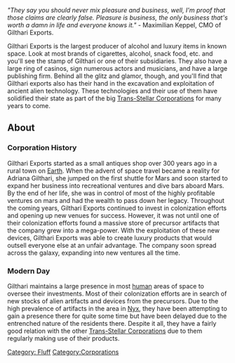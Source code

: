 {{BayPage}}
{{LoreReview}}
{{toc_right}}''"They say you should never mix pleasure and business, well, I'm proof that those claims are clearly false. Pleasure is business, the only business that's worth a damn in life and everyone knows it."'' - Maximilian Keppel, CMO of Gilthari Exports.

Gilthari Exports is the largest producer of alcohol and luxury items in known space. Look at most brands of cigarettes, alcohol, snack food, etc. and you'll see the stamp of Gilthari or one of their subsidiaries. They also have a large ring of casinos, sign numerous actors and musicians, and have a large publishing firm. Behind all the glitz and glamor, though, and you'll find that Gilthari exports also has their hand in the excavation and exploitation of ancient alien technology. These technologies and their use of them have solidified their state as part of the big [[Trans-Stellar Corporations]] for many years to come.

==About==

===Corporation History===

Gilthari Exports started as a small antiques shop over 300 years ago in a rural town on [[Earth]]. When the advent of space travel became a reality for Adriana Gilthari, she jumped on the first shuttle for Mars and soon started to expand her business into recreational ventures and dive bars aboard Mars. By the end of her life, she was in control of most of the highly profitable ventures on mars and had the wealth to pass down her legacy. Throughout the coming years, Gilthari Exports continued to invest in colonization efforts and opening up new venues for success. However, it was not until one of their colonization efforts found a massive store of precursor artifacts that the company grew into a mega-power. With the exploitation of these new devices, Gilthari Exports was able to create luxury products that would outsell everyone else at an unfair advantage. The company soon spread across the galaxy, expanding into new ventures all the time.

===Modern Day===

Gilthari maintains a large presence in most [[human]] areas of space to oversee their investments. Most of their colonization efforts are in search of new stocks of alien artifacts and devices from the precursors. Due to the high prevalence of artifacts in the area in [[Nyx]], they have been attempting to gain a presence there for quite some time but have been delayed due to the entrenched nature of the residents there.
Despite it all, they have a fairly good relation with the other [[Trans-Stellar Corporations]] due to them regularly making use of their products.

[[Category: Fluff]]
[[Category:Corporations]]